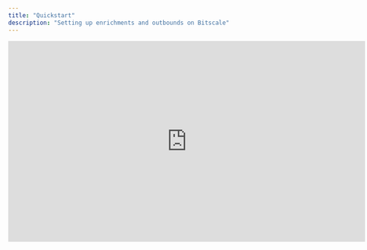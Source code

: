 ```yaml
---
title: "Quickstart"
description: "Setting up enrichments and outbounds on Bitscale"
---
```


<iframe width="728" height="410" src="https://www.youtube.com/embed/ewso6bSvUoo?si=staXSmVJd6mttxCF" title="YouTube video player" frameborder="0" allow="accelerometer; autoplay; clipboard-write; encrypted-media; gyroscope; picture-in-picture; web-share" referrerpolicy="strict-origin-when-cross-origin" allowfullscreen />

This walkthrough covers how you can :

* **Generate Lead Lists** from your ICP (or you can get creative and experiment here)

* Enrich them with **Intent Signals** (Social Signals, Public and Marketing Comms) and **Contact Info** (Emails and Phone Numbers)

* Finally, create a **Hyper-personalized Outreach** copy using these signals

This is for a sample use case and the possibilities to create outbound communications using this are only limited by your creativity.&#x20;

Note: The platform also provides template workflows to get you started as well. You can check out the templates [here](https://app.bitscale.ai/template)

## Breaking B2B Outreach into Easy Segments

Setting up a successful outreach has many components and decision points:

* Selecting the channel (emails, linkedin, cold calls, in-person events)

* Setting up the infra (email and call infrastructure)

* Generating high intent leads&#x20;

* Creating personalized copies that convert

With each of these parts having a lot of complex steps and moving parts, it becomes really tough to manage this GTM strategy at scale. Ultimately requiring a lot of hands on deck.

**Bitscale** helps with the last 2 points above - Generate Leads and qualify them for high intent & Create hyper-personalized ice breakers - **at scale**.

We breakdown this process into 3 sub steps - <u>G</u>enerate Leads, <u>E</u>nrich Leads & <u>O</u>utreach (The **GEO** Framework)

## GEO Framework

1. **<u>G</u>enerate Leads** - You can come on Bitscale with either:

   1. you have your **ICP figured out**. For example you know what is their industry, what is their tech stack and funding stage

   2. you are looking to **experiment** before pinning down your ICP[Bitscale](https://bitscale.ai) will help in both these scenarios. You can search your leads using a easy to use preview format before importing them and getting started with qualification.
      \<Image of Create Grid (Find People Pop-Up)>

2. **<u>E</u>nrich Leads** - This is the step where Bitscale helps with:

   1. Qualifying leads using **intent signals** (social activity, company comms, funding, website info and so on)

   2. Fetching **verified contact info** around the qualified leadsThis step helps in 2 ways - in the short term you get a view on the exact pain points of the prospects and **qualify** them, in the long term you reduce your **spam rates** (negative brand-recall) by only reaching out to qualified and interested leads.

3. **<u>O</u>utreach** - This is the final step where you are left with a list of high intent leads and necessary data points to optimize a great ice-breaker/reachout framework.&#x20;

You also have the contact info of these leads to setup an Outreach tool (Smartlead, Instantly, Heyreach).

There are majorly 2 steps involved here:

1. Create a **great copy** - You can either use a pre-defined and tested template and fill in the blanks there with custom data points or you could create the entire reachout dynamically using our inhouse integration with [ChatGPT](https://chatgpt.com) and [Claude](https://claude.ai) on Bitscale.

2. Upload the Contacts and Comms on Outreach tools like [Smartlead](https://www.smartlead.ai/), [Instantly](https://instantly.ai/) & [Heyreach](https://www.heyreach.io/)

## Go in-depth

If you are looking to go into depth with any of the above steps or any other features, you can take a look other docs.
A good place to start is Playbooks.  For specific tools or features, refer to the Ingredients section.